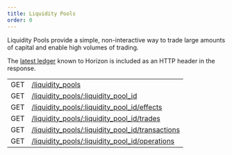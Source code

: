 ```yaml
---
title: Liquidity Pools
order: 0
---
```



Liquidity Pools provide a simple, non-interactive way to trade large amounts of capital and enable high volumes of trading.

The [latest ledger](../../structure/consistency.mdx) known to Horizon is included as an HTTP header in the response.

<EndpointsTable title="Endpoints">

|  |  |
| --- | --- |
| GET | [/liquidity_pools](../../list-liquidity-pools.api.mdx) |
| GET | [/liquidity_pools/:liquidity_pool_id](../../retrieve-a-liquidity-pool.api.mdx) |
| GET | [/liquidity_pools/:liquidity_pool_id/effects](../../retrieve-related-effects.api.mdx) |
| GET | [/liquidity_pools/:liquidity_pool_id/trades](../../retrieve-related-trades.api.mdx) |
| GET | [/liquidity_pools/:liquidity_pool_id/transactions](../../lp-retrieve-related-transactions.api.mdx) |
| GET | [/liquidity_pools/:liquidity_pool_id/operations](../../lp-retrieve-related-operations.api.mdx) |

</EndpointsTable>
